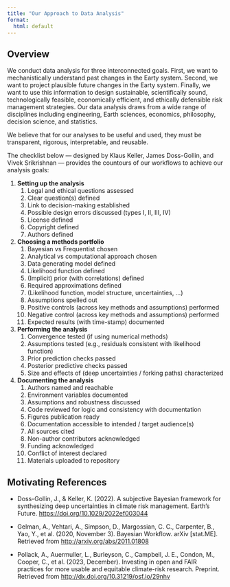 ```yaml
---
title: "Our Approach to Data Analysis"
format: 
  html: default
---
```


## Overview

We conduct data analysis for three interconnected goals. First, we want to mechanistically understand past changes in the Earty system. Second, we want to project plausible future changes in the Earty system. Finally, we want to use this information to design sustainable, scientifically sound, technologically feasible, economically efficient, and ethically defensible risk management strategies. Our data analysis draws from a wide range of disciplines including engineering, Earth sciences, economics, philosophy, decision science, and statistics. 

We believe that for our analyses to be useful and used, they must be transparent, rigorous, interpretable, and reusable. 

The checklist below &mdash; designed by Klaus Keller, James Doss-Gollin, and Vivek Srikrishnan &mdash; provides the countours of our workflows to achieve our analysis goals:

1. **Setting up the analysis**
   1. Legal and ethical questions assessed
   2. Clear question(s) defined
   3. Link to decision-making established
   4. Possible design errors discussed (types I, II, III, IV)
   5. License defined
   6. Copyright defined
   7. Authors defined
2. **Choosing a methods portfolio**
   1. Bayesian vs Frequentist chosen
   2. Analytical vs computational approach chosen
   3. Data generating model defined
   4. Likelihood function defined
   5. (Implicit) prior (with correlations) defined
   6. Required approximations defined 
   7. (Likelihood function, model structure, uncertainties, …)
   8. Assumptions spelled out
   9. Positive controls (across key methods and assumptions) performed
   10. Negative control (across key methods and assumptions) performed
   11. Expected results (with time-stamp) documented
3. **Performing the analysis** 
   1. Convergence tested (if using numerical methods)
   2. Assumptions tested (e.g., residuals consistent with likelihood function)
   3. Prior prediction checks passed
   4. Posterior predictive checks passed
   5. Size and effects of (deep uncertainties / forking paths) characterized
4. **Documenting the analysis**
   1. Authors named and reachable
   2. Environment variables documented
   3. Assumptions and robustness discussed
   4. Code reviewed for logic and consistency with documentation
   5. Figures publication ready
   6. Documentation accessible to intended / target audience(s)
   7. All sources cited
   8. Non-author contributors acknowledged
   9. Funding acknowledged 
   10. Conflict of interest declared 
   11. Materials uploaded to repository

## Motivating References
* Doss-Gollin, J., & Keller, K. (2022). A subjective Bayesian framework for synthesizing deep uncertainties in climate risk management. Earth’s Future. <https://doi.org/10.1029/2022ef003044>

* Gelman, A., Vehtari, A., Simpson, D., Margossian, C. C., Carpenter, B., Yao, Y., et al. (2020, November 3). Bayesian Workflow. arXiv [stat.ME]. Retrieved from <http://arxiv.org/abs/2011.01808>

* Pollack, A., Auermuller, L., Burleyson, C., Campbell, J. E., Condon, M., Cooper, C., et al. (2023, December). Investing in open and FAIR practices for more usable and equitable climate-risk research. Preprint. Retrieved from <http://dx.doi.org/10.31219/osf.io/29nhv>